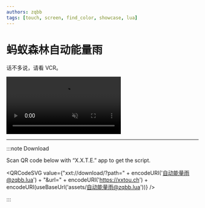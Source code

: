 ```yaml
---
authors: zqbb
tags: [touch, screen, find_color, showcase, lua]
---
```



# 蚂蚁森林自动能量雨

话不多说，请看 VCR。

<!-- truncate -->

<video
  src={VCR}
  autoPlay
  muted
  loop
  playsInline
  disablePictureInPicture
  controlsList="nodownload nofullscreen noremoteplayback"
/>

----

:::note Download

Scan QR code below with “X.X.T.E.” app to get the script.

<QRCodeSVG value={"xxt://download/?path=" + encodeURI('自动能量雨@zqbb.lua') + "&url=" + encodeURI('https://xxtou.ch') + encodeURI(useBaseUrl('assets/自动能量雨@zqbb.lua'))} />

:::
